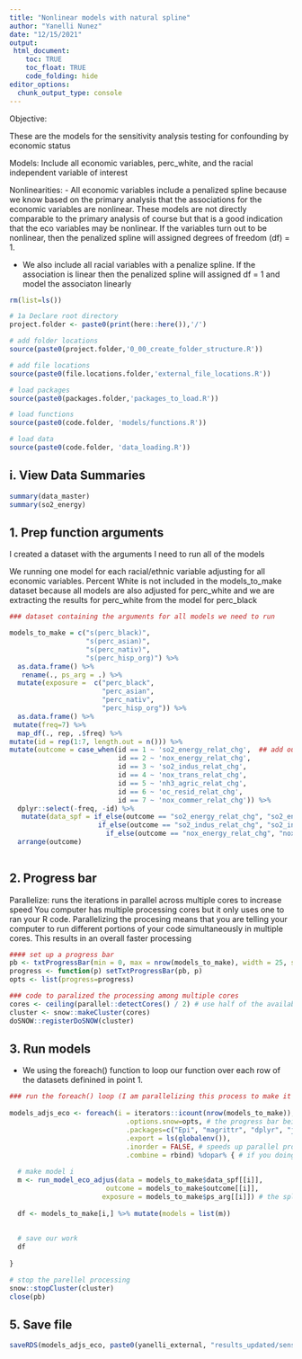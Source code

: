 ```yaml
---
title: "Nonlinear models with natural spline"
author: "Yanelli Nunez"
date: "12/15/2021"
output:
 html_document:
    toc: TRUE
    toc_float: TRUE
    code_folding: hide
editor_options: 
  chunk_output_type: console
---
```


Objective:  

These are the models for the sensitivity analysis testing for confounding by economic status

Models:
Include all economic variables, perc_white, and the racial independent variable of interest

Nonlinearities:
- All economic variables include a penalized spline because we know based on the primary analysis that the associations for the economic variables are nonlinear. These models are not directly comparable to the primary analysis of course but that is a good indication that the eco variables may be nonlinear. If the variables turn out to be nonlinear, then the penalized spline will assigned degrees of freedom (df) = 1. 

- We also include all racial variables with a penalize spline. If the association is linear then the penalized spline will assigned df = 1 and model the associaton linearly



```r

rm(list=ls())

# 1a Declare root directory
project.folder <- paste0(print(here::here()),'/')

# add folder locations
source(paste0(project.folder,'0_00_create_folder_structure.R'))

# add file locations
source(paste0(file.locations.folder,'external_file_locations.R'))

# load packages
source(paste0(packages.folder,'packages_to_load.R'))

# load functions
source(paste0(code.folder, 'models/functions.R'))

# load data
source(paste0(code.folder, 'data_loading.R'))

```

## i. View Data Summaries 
```r
summary(data_master)
summary(so2_energy)
```


## 1. Prep function arguments

I created a dataset with the arguments I need to run all of the models 

We running one model for each racial/ethnic variable adjusting for all economic variables. Percent White is not included in the models_to_make dataset because all models are also adjusted for perc_white and we are extracting the results for perc_white from the model for perc_black

```r

### dataset containing the arguments for all models we need to run

models_to_make = c("s(perc_black)",
                   "s(perc_asian)",
                   "s(perc_nativ)",
                   "s(perc_hisp_org)") %>%
  as.data.frame() %>%
   rename(., ps_arg = .) %>%
  mutate(exposure =  c("perc_black",
                       "perc_asian",
                       "perc_nativ",
                       "perc_hisp_org")) %>%
  as.data.frame() %>%
 mutate(freq=7) %>%
  map_df(., rep, .$freq) %>%
mutate(id = rep(1:7, length.out = n())) %>%
mutate(outcome = case_when(id == 1 ~ 'so2_energy_relat_chg',  ## add outcome column
                           id == 2 ~ 'nox_energy_relat_chg', 
                           id == 3 ~ 'so2_indus_relat_chg', 
                           id == 4 ~ 'nox_trans_relat_chg', 
                           id == 5 ~ 'nh3_agric_relat_chg', 
                           id == 6 ~ 'oc_resid_relat_chg', 
                           id == 7 ~ 'nox_commer_relat_chg')) %>%
  dplyr::select(-freq, -id) %>%
   mutate(data_spf = if_else(outcome == "so2_energy_relat_chg", "so2_energy",
                      if_else(outcome == "so2_indus_relat_chg", "so2_inds",
                        if_else(outcome == "nox_energy_relat_chg", "nox_energy", "data_master")))) %>%
  arrange(outcome)
  
```


## 2. Progress bar 

Parallelize: runs the iterations in parallel across multiple cores to increase speed
You computer has multiple processing cores but it only uses one to ran your R code. Parallelizing the procesing means that you are telling your computer to run different portions of your code simultaneously in multiple cores. This results in an overall faster processing

```r

#### set up a progress bar
pb <- txtProgressBar(min = 0, max = nrow(models_to_make), width = 25, style = 3)
progress <- function(p) setTxtProgressBar(pb, p)
opts <- list(progress=progress)

### code to paralized the processing among multiple cores
cores <- ceiling(parallel::detectCores() / 2) # use half of the available cores 
cluster <- snow::makeCluster(cores) 
doSNOW::registerDoSNOW(cluster)

```

## 3. Run models

- We using the foreach() function to loop our function over each row of the datasets definined in point 1.


```r

### run the foreach() loop (I am parallelizing this process to make it faster)
         
models_adjs_eco <- foreach(i = iterators::icount(nrow(models_to_make)), # iterate across rows
                             .options.snow=opts, # the progress bar being sent to each core
                             .packages=c("Epi", "magrittr", "dplyr", "janitor", "ggplot2"), # the packages being sent to each core
                             .export = ls(globalenv()),
                             .inorder = FALSE, # speeds up parallel programming
                             .combine = rbind) %dopar% { # if you doing parallel programming use %dopar% otherwise use %do%
  
  # make model i
  m <- run_model_eco_adjus(data = models_to_make$data_spf[[i]],
                        outcome = models_to_make$outcome[[i]], 
                       exposure = models_to_make$ps_arg[[i]]) # the spline term
  
  df <- models_to_make[i,] %>% mutate(models = list(m))
  
 
  # save our work
  df
  
}

# stop the parellel processing
snow::stopCluster(cluster)
close(pb)


```


## 5. Save file

```r

saveRDS(models_adjs_eco, paste0(yanelli_external, "results_updated/sensit_analy_models_adjs_eco.rds"))

```



